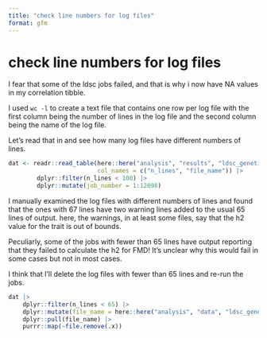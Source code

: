 ```yaml
---
title: "check line numbers for log files"
format: gfm
---
```


# check line numbers for log files

I fear that some of the ldsc jobs failed, and that is why i now have NA values in my correlation tibble.

I used `wc -l` to create a text file that contains one row per log file with the first column being the 
number of lines in the log file and the second column being the name of the log file.

Let's read that in and see how many log files have different numbers of lines.

```r
dat <- readr::read_table(here::here("analysis", "results", "ldsc_genetic_correlations_fmd_wc-outputs.txt"), 
                         col_names = c("n_lines", "file_name")) |>
        dplyr::filter(n_lines < 100) |>
        dplyr::mutate(job_number = 1:12098)
```

I manually examined the log files with different numbers of lines and found that the ones with 67 lines
have two warning lines added to the usual 65 lines of output. 
here, the warnings, in at least some files, say that the 
h2 value for the trait is out of bounds.

Peculiarly, some of the jobs with fewer than 65 lines have output reporting that they failed to 
calculate the h2 for FMD! It's unclear why this would fail in some cases but not in most cases.

I think that I'll delete the log files with fewer than 65 lines and re-run the jobs.

```r
dat |>
    dplyr::filter(n_lines < 65) |>
    dplyr::mutate(file_name = here::here("analysis", "data", "ldsc_genetic_correlations_fmd2", file_name)) |>
    dplyr::pull(file_name) |>
    purrr::map(~file.remove(.x))
```





```r
```
